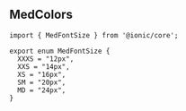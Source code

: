 
<Meta title="Enums/MedFontSize" />

## MedColors

```
import { MedFontSize } from '@ionic/core';
```

```
export enum MedFontSize {
  XXXS = "12px",
  XXS = "14px",
  XS = "16px",
  SM = "20px",
  MD = "24px",
}
```
